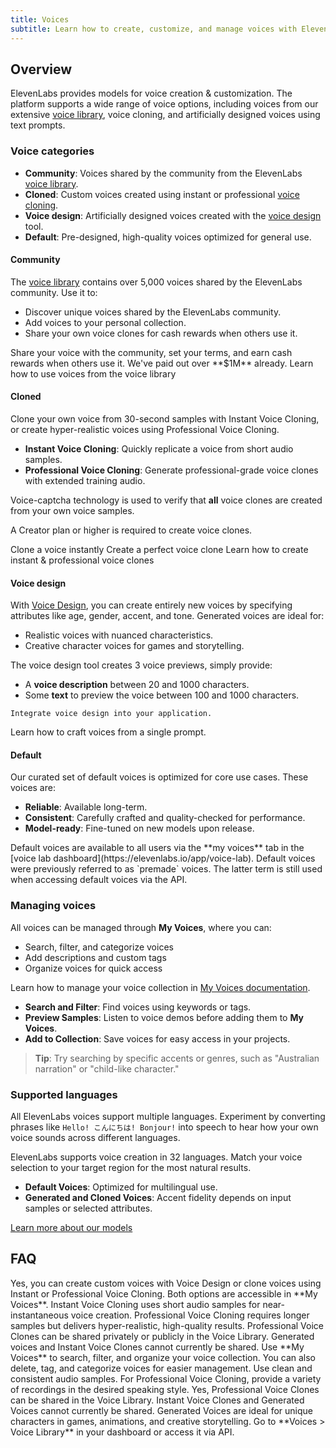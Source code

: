 ```yaml
---
title: Voices
subtitle: Learn how to create, customize, and manage voices with ElevenLabs.
---
```


## Overview

ElevenLabs provides models for voice creation & customization. The platform supports a wide range of voice options, including voices from our extensive [voice library](https://elevenlabs.io/app/voice-library), voice cloning, and artificially designed voices using text prompts.

### Voice categories

- **Community**: Voices shared by the community from the ElevenLabs [voice library](/docs/product-guides/voices/voice-library).
- **Cloned**: Custom voices created using instant or professional [voice cloning](/docs/product-guides/voices/voice-cloning).
- **Voice design**: Artificially designed voices created with the [voice design](/docs/product-guides/voices/voice-design) tool.
- **Default**: Pre-designed, high-quality voices optimized for general use.

#### Community

The [voice library](/docs/product-guides/voices/voice-library) contains over 5,000 voices shared by the ElevenLabs community. Use it to:

- Discover unique voices shared by the ElevenLabs community.
- Add voices to your personal collection.
- Share your own voice clones for cash rewards when others use it.

<Success>
  Share your voice with the community, set your terms, and earn cash rewards when others use it.
  We've paid out over **$1M** already.
</Success>

<CardGroup cols={1}>
  <Card
    title="Product guide"
    icon="duotone book-user"
    iconPosition="left"
    href="/docs/product-guides/voices/voice-library"
  >
    Learn how to use voices from the voice library
  </Card>
</CardGroup>

#### Cloned

Clone your own voice from 30-second samples with Instant Voice Cloning, or create hyper-realistic voices using Professional Voice Cloning.

- **Instant Voice Cloning**: Quickly replicate a voice from short audio samples.
- **Professional Voice Cloning**: Generate professional-grade voice clones with extended training audio.

Voice-captcha technology is used to verify that **all** voice clones are created from your own voice samples.

<Note>A Creator plan or higher is required to create voice clones.</Note>

<CardGroup cols={2}>
  <Card
    title="Instant Voice Cloning developer quickstart"
    icon="duotone book-sparkles"
    href="/docs/cookbooks/voices/instant-voice-cloning"
  >
    Clone a voice instantly
  </Card>
  <Card
    title="Professional Voice Cloning developer quickstart"
    icon="duotone book-sparkles"
    href="/docs/cookbooks/voices/professional-voice-cloning"
  >
    Create a perfect voice clone
  </Card>
  <Card
    title="Product guide"
    icon="duotone book-user"
    iconPosition="left"
    href="/docs/product-guides/voices/voice-cloning"
  >
    Learn how to create instant & professional voice clones
  </Card>
</CardGroup>

#### Voice design

With [Voice Design](/docs/product-guides/voices/voice-design), you can create entirely new voices by specifying attributes like age, gender, accent, and tone. Generated voices are ideal for:

- Realistic voices with nuanced characteristics.
- Creative character voices for games and storytelling.

The voice design tool creates 3 voice previews, simply provide:

- A **voice description** between 20 and 1000 characters.
- Some **text** to preview the voice between 100 and 1000 characters.

<CardGroup cols={2}>
  <Card
    title="Developer quickstart"
    icon="duotone book-sparkles"
    href="/docs/cookbooks/voices/voice-design"
    >

    Integrate voice design into your application.

  </Card>
  <Card
    title="Product guide"
    icon="duotone book-user"
    href="/docs/product-guides/voices/voice-design"
  >
    Learn how to craft voices from a single prompt.
  </Card>
</CardGroup>

#### Default

Our curated set of default voices is optimized for core use cases. These voices are:

- **Reliable**: Available long-term.
- **Consistent**: Carefully crafted and quality-checked for performance.
- **Model-ready**: Fine-tuned on new models upon release.

<Info>
  Default voices are available to all users via the **my voices** tab in the [voice lab
  dashboard](https://elevenlabs.io/app/voice-lab). Default voices were previously referred to as
  `premade` voices. The latter term is still used when accessing default voices via the API.
</Info>

### Managing voices

All voices can be managed through **My Voices**, where you can:

- Search, filter, and categorize voices
- Add descriptions and custom tags
- Organize voices for quick access

Learn how to manage your voice collection in [My Voices documentation](/docs/product-guides/voices/voice-library).

- **Search and Filter**: Find voices using keywords or tags.
- **Preview Samples**: Listen to voice demos before adding them to **My Voices**.
- **Add to Collection**: Save voices for easy access in your projects.

> **Tip**: Try searching by specific accents or genres, such as "Australian narration" or "child-like character."

### Supported languages

All ElevenLabs voices support multiple languages. Experiment by converting phrases like `Hello! こんにちは! Bonjour!` into speech to hear how your own voice sounds across different languages.

ElevenLabs supports voice creation in 32 languages. Match your voice selection to your target region for the most natural results.

- **Default Voices**: Optimized for multilingual use.
- **Generated and Cloned Voices**: Accent fidelity depends on input samples or selected attributes.

<Markdown src="/snippets/v2-model-languages.mdx" />

<Markdown src="/snippets/v2-5-model-languages.mdx" />

[Learn more about our models](/docs/models)

## FAQ

<AccordionGroup>
  <Accordion title="Can I create a custom voice?">
    Yes, you can create custom voices with Voice Design or clone voices using Instant or
    Professional Voice Cloning. Both options are accessible in **My Voices**.
  </Accordion>
  <Accordion title="What is the difference between Instant and Professional Voice Cloning?">
    Instant Voice Cloning uses short audio samples for near-instantaneous voice creation.
    Professional Voice Cloning requires longer samples but delivers hyper-realistic, high-quality
    results.
  </Accordion>
  <Accordion title="Can I share my created voices?">
    Professional Voice Clones can be shared privately or publicly in the Voice Library. Generated
    voices and Instant Voice Clones cannot currently be shared.
  </Accordion>
  <Accordion title="How do I manage my voices?">
    Use **My Voices** to search, filter, and organize your voice collection. You can also delete,
    tag, and categorize voices for easier management.
  </Accordion>
  <Accordion title="How can I ensure my cloned voice matches the original?">
    Use clean and consistent audio samples. For Professional Voice Cloning, provide a variety of
    recordings in the desired speaking style.
  </Accordion>
  <Accordion title="Can I share voices I create?">
    Yes, Professional Voice Clones can be shared in the Voice Library. Instant Voice Clones and
    Generated Voices cannot currently be shared.
  </Accordion>
  <Accordion title="What are some common use cases for Generated Voices?">
    Generated Voices are ideal for unique characters in games, animations, and creative
    storytelling.
  </Accordion>
  <Accordion title="How do I access the Voice Library?">
    Go to **Voices > Voice Library** in your dashboard or access it via API.
  </Accordion>
</AccordionGroup>
